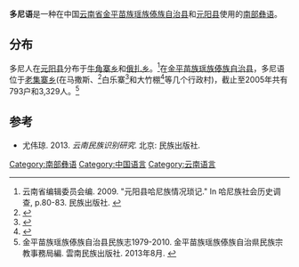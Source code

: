 {{Infobox language
|name=多尼语
|nativename=
|states=[[中国|中国]]
|region=[[云南省|云南省]]
|ethnicity=[[哈尼族|哈尼族]]
|speakers=?
|date=
|ref=
|familycolor=汉藏语系
|fam2=([[藏缅语族|藏缅语族]])
|fam3=[[缅彝语群|缅彝语群]]
|fam4=[[彝语支|彝语支]]
|fam5=[[彝语南部方言|彝语南部方言]]
|fam6=[[哈尼语|哈尼语]]
|fam7=[[豪尼语|豪白方言]]
|iso3=none
|glotto=none
}}

'''多尼语'''是一种在中国[[云南省|云南省]][[金平苗族瑶族傣族自治县|金平苗族瑶族傣族自治县]]和[[元阳县|元阳县]]使用的[[哈尼语|南部]][[彝语|彝语]]。

==分布==
多尼人在[[元阳县|元阳县]]分布于[[牛角寨乡|牛角寨乡]]和[[俄扎乡|俄扎乡]]。<ref>云南省编辑委员会编. 2009. "元阳县哈尼族情况琐记." In 哈尼族社会历史调查, p.80-83. 民族出版社. {{ISBN|9787105087754}}</ref>在[[金平苗族瑶族傣族自治县|金平苗族瑶族傣族自治县]]，多尼语位于[[老集寨乡|老集寨乡]](在马撒斯、<ref>{{Cite web |url=http://www.ynszxc.gov.cn/villagePage/vIndex.aspx?departmentid=189079 |title=存档副本 |access-date=2021-03-16 |archive-date=2018-06-12 |archive-url=https://web.archive.org/web/20180612142850/http://www.ynszxc.gov.cn/villagePage/vIndex.aspx?departmentid=189079 |dead-url=no }}</ref>白乐寨<ref>{{Cite web |url=http://www.ynszxc.gov.cn/villagePage/vIndex.aspx?departmentid=189083 |title=存档副本 |access-date=2021-03-16 |archive-date=2018-06-12 |archive-url=https://web.archive.org/web/20180612145413/http://www.ynszxc.gov.cn/villagePage/vIndex.aspx?departmentid=189083 |dead-url=no }}</ref>和大竹棚<ref>{{Cite web |url=http://www.ynszxc.gov.cn/villagePage/vIndex.aspx?departmentid=189080 |title=存档副本 |access-date=2021-03-16 |archive-date=2018-06-12 |archive-url=https://web.archive.org/web/20180612150930/http://www.ynszxc.gov.cn/villagePage/vIndex.aspx?departmentid=189080 |dead-url=no }}</ref>等几个行政村)，截止至2005年共有793户和3,329人。<ref>金平苗族瑶族傣族自治县民族志1979-2010. 金平苗族瑶族傣族自治県民族宗教事務局編. 雲南民族出版社. 2013年8月. {{ISBN|9787536757028}}</ref>

==参考==
{{Reflist}}
*尤伟琼. 2013. ''云南民族识别研究''. 北京: 民族出版社.

{{中国语言}}
{{汉藏语系}}
{{Lolo-Burmese languages}}

[[Category:南部彝语|Category:南部彝语]]
[[Category:中国语言|Category:中国语言]]
[[Category:云南语言|Category:云南语言]]

{{st-lang-stub}}